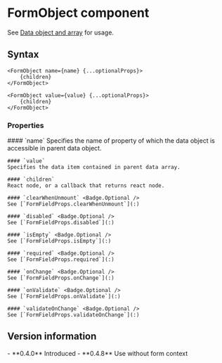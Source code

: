 <Module name="zeta-dom-react" />

# FormObject component

See [Data object and array](/docs/react/form/data-object-array) for usage.

## Syntax

```tsx
<FormObject name={name} {...optionalProps}>
    {children}
</FormObject>

<FormObject value={value} {...optionalProps}>
    {children}
</FormObject>
```

<ImportHint
    name="FormObject"
    module="zeta-dom-react"
    require="FormObject"
    global="zeta.react.FormObject" />

### Properties

<dl>
    #### `name`
    Specifies the name of property of which the data object is accessible in parent data object.

    #### `value`
    Specifies the data item contained in parent data array.

    #### `children`
    React node, or a callback that returns react node.

    #### `clearWhenUnmount` <Badge.Optional />
    See [`FormFieldProps.clearWhenUnmount`](:)

    #### `disabled` <Badge.Optional />
    See [`FormFieldProps.disabled`](:)

    #### `isEmpty` <Badge.Optional />
    See [`FormFieldProps.isEmpty`](:)

    #### `required` <Badge.Optional />
    See [`FormFieldProps.required`](:)

    #### `onChange` <Badge.Optional />
    See [`FormFieldProps.onChange`](:)

    #### `onValidate` <Badge.Optional />
    See [`FormFieldProps.onValidate`](:)

    #### `validateOnChange` <Badge.Optional />
    See [`FormFieldProps.validateOnChange`](:)

</dl>

## Version information

<VersionTimeline module="zeta-dom-react">
- **0.4.0** Introduced
- **0.4.8** Use without form context
</VersionTimeline>
